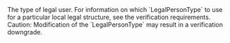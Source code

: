   

  
<ResponseField name="LegalPersonType" type="string" >    
The type of legal user.  
For information on which `LegalPersonType` to use for a particular local legal structure, see the verification requirements.  
Caution: Modification of the `LegalPersonType` may result in a verification downgrade.  
</ResponseField>